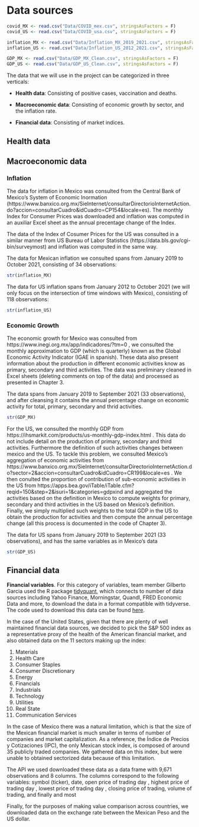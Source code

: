 # Data sources

```r

covid_MX <- read.csv("Data/COVID_mex.csv", stringsAsFactors = F)
covid_US <- read.csv("Data/COVID_usa.csv", stringsAsFactors = F)

inflation_MX <- read.csv("Data/Inflation_MX_2019_2021.csv", stringsAsFactors = F)
inflation_US <- read.csv("Data/Inflation_US_2012_2021.csv", stringsAsFactors = F)

GDP_MX <- read.csv("Data/GDP_MX_Clean.csv", stringsAsFactors = F)
GDP_US <- read.csv("Data/GDP_US_Clean.csv", stringsAsFactors = F)
```

The data that we will use in the project can be categorized in three verticals:

* **Health data**: Consisting of positive cases, vaccination and deaths.

* **Macroeconomic data**: Consisting of economic growth by sector, and the inflation rate.

* **Financial data**: Consisting of market indices.

## Health data

## Macroeconomic data

### Inflation

The data for inflation in Mexico was consulted from the Central Bank of Mexico's System of Economic Inormation (https://www.banxico.org.mx/SieInternet/consultarDirectorioInternetAction.do?accion=consultarCuadro&idCuadro=CP154&locale=es). The monthly Index for Consumer Prices was downloaded and inflation was computed in an auxiliar Excel sheet as the annual precentage change of the Index.

The data of the Index of Cosumer Prices for the US was consulted in a similar manner from US Bureau of Labor Statistics (https://data.bls.gov/cgi-bin/surveymost) and inflation was computed in the same way.

The data for Mexican inflation we consulted spans from January 2019 to October 2021, consisting of 34 observations:

```r
str(inflation_MX)
```

The data for US inflation spans from January 2012 to October 2021 (we will only focus on the intersection of time windows with Mexico), consisting of 118 observations:

```r
str(inflation_US)
```

### Economic Growth

The economic growth for Mexico was consulted from https://www.inegi.org.mx/app/indicadores/?tm=0 , we consulted the monthly approximation to GDP (which is quarterly) known as the Global Economic Activity Indicator (IGAE in spanish). These data also present information about the production in different economic activities know as primary, secondary and third activities. The data was preliminary cleaned in Excel sheets (deleting comments on top of the data) and processed as presented in Chapter 3.

The data spans from January 2019 to September 2021 (33 observations), and after cleansing it contains the annual percentage change on economic activity for total, primary, secondary and thrid activities.

```r
str(GDP_MX)
```

For the US, we consulted the monthly GDP from https://ihsmarkit.com/products/us-monthly-gdp-index.html . This data do not include detail on the production of primary, secondary and third activities. Furthermore the definition of such activities changes between mexico and the US. To tackle this problem, we consulted Mexico's aggregation of economic activities from https://www.banxico.org.mx/SieInternet/consultarDirectorioInternetAction.do?sector=2&accion=consultarCuadro&idCuadro=CR199&locale=es . We then conulted the proportion of contribution of sub-economic activities in the US from https://apps.bea.gov/iTable/iTable.cfm?reqid=150&step=2&isuri=1&categories=gdpxind and aggregated the activities based on the definition in Mexico to compute weights for primary, secondary and third activities in the US based on Mexico's definition. Finally, we simply multiplied such weights to the total GDP in the US to obtain the production for activities and then compute the annual percentage change (all this process is documented in the code of Chapter 3).

The data for US spans from January 2019 to September 2021 (33 observations), and has the same variables as in Mexico's data

```r
str(GDP_US)
```

## Financial data

**Financial variables**. For this category of variables, team member Gilberto Garcia used the R package [tidyquant](https://cloud.r-project.org/web/packages/tidyquant/index.html), which connects to number of data sources including Yahoo Finance, Morningstar, Quandl, FRED Economic Data and more, to download the data in a format compatible with tidyverse. The code used to download this data can be found [here](https://github.com/EDAV-Section2-FP34/covidUSMexico/blob/main/Data//financial data downloader.R).

In the case of the United States, given that there are plenty of well maintained financial data sources, we decided to pick the S&P 500 index as a representative proxy of the health of the American financial market, and also obtained data on the 11 sectors making up the index:

1. Materials
2. Health Care
3. Consumer Staples
4. Consumer Discretionary
5. Energy
6. Financials
7. Industrials
8. Technology
9. Utilities
10. Real State
11. Communication Services

In the case of Mexico there was a natural limitation, which is that the size of the Mexican financial market is much smaller in terms of number of companies and market capitalization. As a reference, the Índice de Precios y Cotizaciones (IPC), the only Mexican stock index, is composed of around 35 publicly traded companies. We gathered data on this index, but were unable to obtained sectorized data because of this limitation.

The API we used downloaded these data as a data frame with 9,671 observations and 8 columns. The columns correspond to the following variables: symbol (ticker), date, open price of trading day , highest price of trading day , lowest price of trading day , closing price of trading, volume of trading, and finally and most 

Finally, for the purposes of making value comparison across countries, we downloaded data on the exchange rate between the Mexican Peso and the US dollar.





